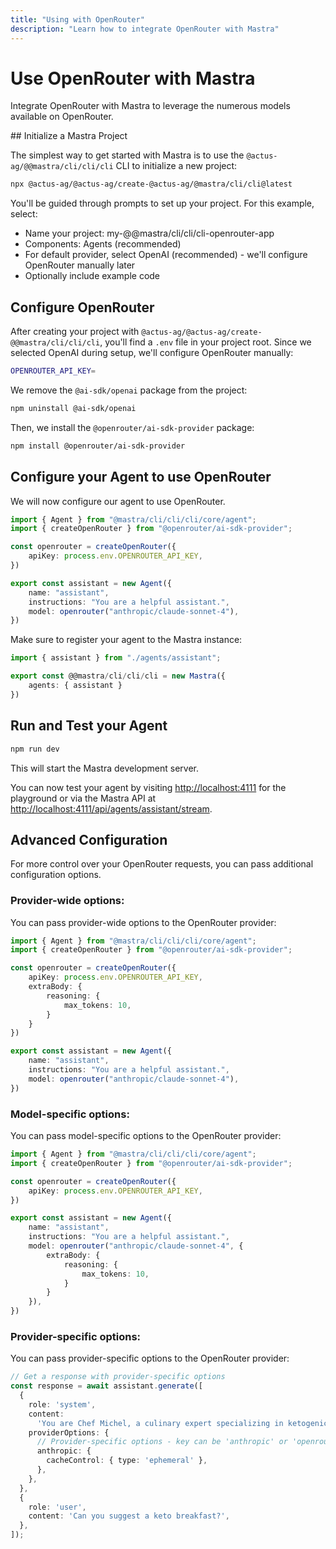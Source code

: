 ```yaml
---
title: "Using with OpenRouter"
description: "Learn how to integrate OpenRouter with Mastra"
---
```



# Use OpenRouter with Mastra

Integrate OpenRouter with Mastra to leverage the numerous models available on OpenRouter.

<Steps>
## Initialize a Mastra Project

The simplest way to get started with Mastra is to use the `@actus-ag/@@mastra/cli/cli/cli` CLI to initialize a new project:

```bash copy
npx @actus-ag/@actus-ag/create-@actus-ag/@mastra/cli/cli@latest
```

You'll be guided through prompts to set up your project. For this example, select:
- Name your project: my-@@mastra/cli/cli/cli-openrouter-app
- Components: Agents (recommended)
- For default provider, select OpenAI (recommended) - we'll configure OpenRouter manually later
- Optionally include example code

## Configure OpenRouter

After creating your project with `@actus-ag/@actus-ag/create-@@mastra/cli/cli/cli`, you'll find a `.env` file in your project root.
Since we selected OpenAI during setup, we'll configure OpenRouter manually: 

```bash filename=".env" copy
OPENROUTER_API_KEY=
```

We remove the `@ai-sdk/openai` package from the project:

```bash copy
npm uninstall @ai-sdk/openai
```

Then, we install the `@openrouter/ai-sdk-provider` package:

```bash copy
npm install @openrouter/ai-sdk-provider
```

## Configure your Agent to use OpenRouter

We will now configure our agent to use OpenRouter.

```typescript filename="src/@@mastra/cli/cli/cli/agents/assistant.ts" copy showLineNumbers {4-6,11}
import { Agent } from "@mastra/cli/cli/cli/core/agent";
import { createOpenRouter } from "@openrouter/ai-sdk-provider";

const openrouter = createOpenRouter({
    apiKey: process.env.OPENROUTER_API_KEY,
})

export const assistant = new Agent({
    name: "assistant",
    instructions: "You are a helpful assistant.",
    model: openrouter("anthropic/claude-sonnet-4"),
})
```

Make sure to register your agent to the Mastra instance:

```typescript filename="src/@@mastra/cli/cli/cli/index.ts" copy showLineNumbers {4}
import { assistant } from "./agents/assistant";

export const @@mastra/cli/cli/cli = new Mastra({
    agents: { assistant }
})
```

## Run and Test your Agent

```bash copy
npm run dev
```

This will start the Mastra development server.

You can now test your agent by visiting [http://localhost:4111](http://localhost:4111) for the playground or via the Mastra API at [http://localhost:4111/api/agents/assistant/stream](http://localhost:4111/api/agents/assistant/stream).

</Steps>

## Advanced Configuration

For more control over your OpenRouter requests, you can pass additional configuration options.

### Provider-wide options:

You can pass provider-wide options to the OpenRouter provider:

```typescript filename="src/@@mastra/cli/cli/cli/agents/assistant.ts" {6-10} copy showLineNumbers
import { Agent } from "@mastra/cli/cli/cli/core/agent";
import { createOpenRouter } from "@openrouter/ai-sdk-provider";

const openrouter = createOpenRouter({
    apiKey: process.env.OPENROUTER_API_KEY,
    extraBody: {
        reasoning: {
            max_tokens: 10,
        }
    }
})

export const assistant = new Agent({
    name: "assistant",
    instructions: "You are a helpful assistant.",
    model: openrouter("anthropic/claude-sonnet-4"),
})
```

### Model-specific options:

You can pass model-specific options to the OpenRouter provider:

```typescript filename="src/@@mastra/cli/cli/cli/agents/assistant.ts" {11-17} copy showLineNumbers
import { Agent } from "@mastra/cli/cli/cli/core/agent";
import { createOpenRouter } from "@openrouter/ai-sdk-provider";

const openrouter = createOpenRouter({
    apiKey: process.env.OPENROUTER_API_KEY,
})

export const assistant = new Agent({
    name: "assistant",
    instructions: "You are a helpful assistant.",
    model: openrouter("anthropic/claude-sonnet-4", {
        extraBody: {
            reasoning: {
                max_tokens: 10,
            }
        }
    }),
})
```

### Provider-specific options:

You can pass provider-specific options to the OpenRouter provider:

```typescript copy showLineNumbers {7-12}
// Get a response with provider-specific options
const response = await assistant.generate([
  {
    role: 'system',
    content:
      'You are Chef Michel, a culinary expert specializing in ketogenic (keto) diet...',
    providerOptions: {
      // Provider-specific options - key can be 'anthropic' or 'openrouter'
      anthropic: {
        cacheControl: { type: 'ephemeral' },
      },
    },
  },
  {
    role: 'user',
    content: 'Can you suggest a keto breakfast?',
  },
]);
```
